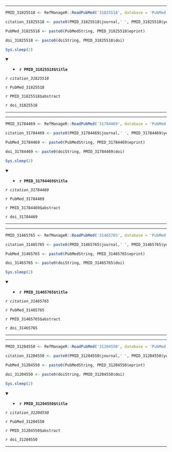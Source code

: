 

---

```r

PMID_31825518 <- RefManageR::ReadPubMed('31825518', database = 'PubMed')

citation_31825518 <- paste0(PMID_31825518$journal,' ', PMID_31825518$year, ' ', PMID_31825518$month,';', PMID_31825518$volume,'(', PMID_31825518$number,'):', PMID_31825518$pages)

PubMed_31825518 <- paste0(PubMedString, PMID_31825518$eprint)

doi_31825518 <- paste0(doiString, PMID_31825518$doi)

Sys.sleep(2)

```

<details open> <summary>
- **`r PMID_31825518$title`**
</summary> 

*`r citation_31825518`*

`r PubMed_31825518`

`r PMID_31825518$abstract`

`r doi_31825518`

</details>

---




---

```r

PMID_31784469 <- RefManageR::ReadPubMed('31784469', database = 'PubMed')

citation_31784469 <- paste0(PMID_31784469$journal,' ', PMID_31784469$year, ' ', PMID_31784469$month,';', PMID_31784469$volume,'(', PMID_31784469$number,'):', PMID_31784469$pages)

PubMed_31784469 <- paste0(PubMedString, PMID_31784469$eprint)

doi_31784469 <- paste0(doiString, PMID_31784469$doi)

Sys.sleep(2)

```

<details open> <summary>
- **`r PMID_31784469$title`**
</summary> 

*`r citation_31784469`*

`r PubMed_31784469`

`r PMID_31784469$abstract`

`r doi_31784469`

</details>

---




---

```r

PMID_31465765 <- RefManageR::ReadPubMed('31465765', database = 'PubMed')

citation_31465765 <- paste0(PMID_31465765$journal,' ', PMID_31465765$year, ' ', PMID_31465765$month,';', PMID_31465765$volume,'(', PMID_31465765$number,'):', PMID_31465765$pages)

PubMed_31465765 <- paste0(PubMedString, PMID_31465765$eprint)

doi_31465765 <- paste0(doiString, PMID_31465765$doi)

Sys.sleep(2)

```

<details open> <summary>
- **`r PMID_31465765$title`**
</summary> 

*`r citation_31465765`*

`r PubMed_31465765`

`r PMID_31465765$abstract`

`r doi_31465765`

</details>

---




---

```r

PMID_31204550 <- RefManageR::ReadPubMed('31204550', database = 'PubMed')

citation_31204550 <- paste0(PMID_31204550$journal,' ', PMID_31204550$year, ' ', PMID_31204550$month,';', PMID_31204550$volume,'(', PMID_31204550$number,'):', PMID_31204550$pages)

PubMed_31204550 <- paste0(PubMedString, PMID_31204550$eprint)

doi_31204550 <- paste0(doiString, PMID_31204550$doi)

Sys.sleep(2)

```

<details open> <summary>
- **`r PMID_31204550$title`**
</summary> 

*`r citation_31204550`*

`r PubMed_31204550`

`r PMID_31204550$abstract`

`r doi_31204550`

</details>

---


